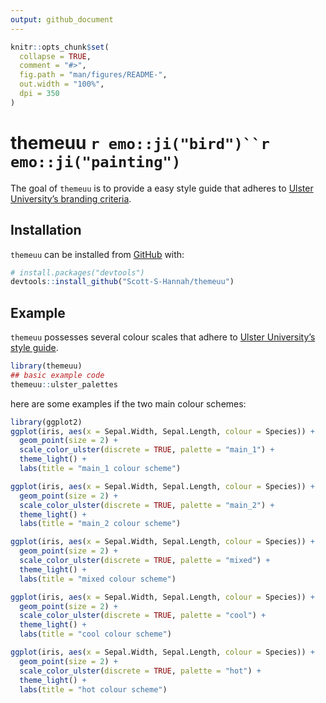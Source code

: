 ```yaml
---
output: github_document
---
```


<!-- README.md is generated from README.Rmd. Please edit that file -->

```r
knitr::opts_chunk$set(
  collapse = TRUE,
  comment = "#>",
  fig.path = "man/figures/README-",
  out.width = "100%",
  dpi = 350
)
```

# themeuu `r emo::ji("bird")``r emo::ji("painting")`

<!-- badges: start -->
<!-- badges: end -->

The goal of `themeuu` is to provide a easy style guide that adheres to [Ulster University's branding criteria](https://www.ulster.ac.uk/__data/assets/pdf_file/0008/391058/UU-Brand-Guidelines-April-2019.pdf). 

## Installation

`themeuu` can be installed from [GitHub](https://github.com/) with:

``` r
# install.packages("devtools")
devtools::install_github("Scott-S-Hannah/themeuu")
```
## Example

`themeuu` possesses several colour scales that adhere to [Ulster University's style guide](https://www.ulster.ac.uk/__data/assets/pdf_file/0008/391058/UU-Brand-Guidelines-April-2019.pdf). 

```r
library(themeuu)
## basic example code
themeuu::ulster_palettes

```

here are some examples if the two main colour schemes:

```r
library(ggplot2)
ggplot(iris, aes(x = Sepal.Width, Sepal.Length, colour = Species)) +
  geom_point(size = 2) +
  scale_color_ulster(discrete = TRUE, palette = "main_1") +
  theme_light() +
  labs(title = "main_1 colour scheme")

ggplot(iris, aes(x = Sepal.Width, Sepal.Length, colour = Species)) +
  geom_point(size = 2) +
  scale_color_ulster(discrete = TRUE, palette = "main_2") +
  theme_light() +
  labs(title = "main_2 colour scheme")

ggplot(iris, aes(x = Sepal.Width, Sepal.Length, colour = Species)) +
  geom_point(size = 2) +
  scale_color_ulster(discrete = TRUE, palette = "mixed") +
  theme_light() +
  labs(title = "mixed colour scheme")

ggplot(iris, aes(x = Sepal.Width, Sepal.Length, colour = Species)) +
  geom_point(size = 2) +
  scale_color_ulster(discrete = TRUE, palette = "cool") +
  theme_light() +
  labs(title = "cool colour scheme")

ggplot(iris, aes(x = Sepal.Width, Sepal.Length, colour = Species)) +
  geom_point(size = 2) +
  scale_color_ulster(discrete = TRUE, palette = "hot") +
  theme_light() +
  labs(title = "hot colour scheme")
```
